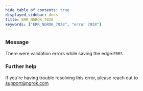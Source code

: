 ```yaml
---
hide_table_of_contents: true
displayed_sidebar: docs
title: ERR_NGROK_7028
keywords: ["ERR_NGROK_7028", "error 7028"]
---
```


### Message

There were validation errors while saving the edge:`ERRS`

### Further help

If you're having trouble resolving this error, please reach out to [support@ngrok.com](mailto:support@ngrok.com?subject=Help%20with%20ERR_NGROK_7028)
